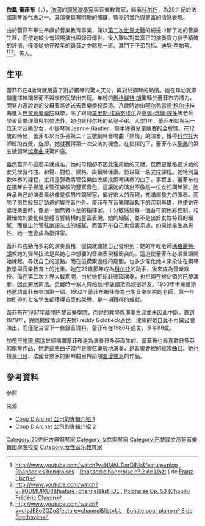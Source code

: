 {{Refimprove|time=2022-03-10T14:42:51+00:00}}
'''依鳳·蕾菲布'''（{{lang-fr|Yvonne Lefébure}}，{{bd|1898年|6月29日|1986年|1月23日}}），[[法國|法國]]的[[钢琴家|鋼琴演奏家]]與音樂教育家，師承[[科尔托|科尔托]]，為20世紀的法國鋼琴家代表之一。其演奏具有明晰的觸鍵、響亮的音色與豐富的情感表現。

由於蕾菲布畢生奉獻於音樂教育事業，兼以[[第二次世界大戰|第二次世界大戰]]的紛擾中斷了她的音樂生涯，而使她較少有現場演出與錄音傳世，後人難以對其真正的演奏實力給予精確的評價，僅能從她在晚年的錄音之中略見一斑。其門下子弟包括{{Link-en|桑松·弗朗索瓦|Samson François}}、[[迪努·李帕蒂|迪努·李帕蒂]]、{{le|讓-馬克·維利|Jean-Marc Savelli}}<ref>http://www.youtube.com/watch?v=NMAUDorDlNk&feature=plcp {{Wayback|url=http://www.youtube.com/watch?v=NMAUDorDlNk&feature=plcp |date=20160919124832 }} , [[Rhapsodies_hongroises|Rhapsodies hongroises]] - [[Rhapsodie_hongroise_nº_2_de_Liszt|Rhapsodie hongroise nº 2 de Liszt]] ( de  [[Franz_Liszt|Franz Liszt]])</ref><ref>http://www.youtube.com/watch?v=liODMUIXUtI&feature=channel&list=UL {{Wayback|url=http://www.youtube.com/watch?v=liODMUIXUtI&feature=channel&list=UL |date=20160322032816 }}, [[Polonaise_Op._53_(Chopin)|Polonaise Op. 53 (Chopin)]] [[Frédéric_Chopin|Frédéric Chopin]]</ref><ref>http://www.youtube.com/watch?v=uIzJE8o2QZo&feature=channel&list=UL {{Wayback|url=http://www.youtube.com/watch?v=uIzJE8o2QZo&feature=channel&list=UL |date=20150715030148 }}, [[Sonate_pour_piano_nº_8_de_Beethoven|Sonate pour piano nº 8 de Beethoven]]</ref>、{{le|伊莫珍·庫柏|Imogen Cooper}}等人。

== 生平 ==
蕾菲布在4歲時就展露了對於鋼琴的驚人天分，與對於鋼琴的熱情。她在年幼就寧願選擇練鋼琴而不與學校同學出去玩。年輕的[[瑪格麗特·朗|瑪格麗特·朗]]驚豔於蕾菲布的潛力，而努力遊說她的父母要將她送去音樂學校深造。八歲時她由[[阿尔弗雷德·科尔托|阿尔弗雷德·科尔托]]推薦進入[[巴黎國立高等音樂舞蹈學院|巴黎音樂學院]]就學，除了跟隨[[莫里斯·埃马努埃尔|莫里斯·埃马努埃尔]]與[[夏爾-瑪麗·魏多|夏爾-瑪麗·魏多]]等老師學習音樂理論與[[對位法|對位法]]外，她也是科尔托的私塾子弟。入學1年，蕾菲布就與另一位天才音樂少女，小提琴家Jeanne Gautier，聯手獲得兒童競賽的金牌獎。在12歲的時候，蕾菲布以貝多芬第二十三號鋼琴奏鳴曲「熱情」的演奏，獲得[[科尔托|科尔托]]大師班的首獎，旋即，她就獲得第一次公演的機會。在{{le|卡米耶·舍維拉爾|Camille Chevillard}}指揮的{{le|拉穆勒管弦樂團|Orchestre Lamoureux}}下，蕾菲布以[[聖桑|聖桑]]的第五號鋼琴[[協奏曲|協奏曲]]技驚四座。

雖然蕾菲布這麼早就成名，她的母親卻不因此濫用她的天賦，反而更嚴格要求她的女兒學習作曲、和聲、對位、賦格、與鋼琴伴奏。皆以第一名完成課程。她特別喜歡伴奏的課程，尤其是彈奏將管弦樂曲改編成鋼琴演奏的曲子。事實上，蕾菲布也在鋼琴曲子裡追求管弦樂般的豐富音色。這讓她的演出不像是一位女性鋼琴家。她自承自己的演奏風格像是個男性鋼琴家，偏好宏大的表現，充滿爆發力的彈奏。而除了男性般鼓足勁道的響亮音色外，蕾菲布在音樂理論紮下的深刻基礎，也使她在處理樂曲時，像是一個無微不至的指揮家，十分敏感於每一個音符的色彩控制、和聲細微的變化與整體音響結構的豐富表現。她的細膩，並不是出於女性特質的細膩，而是出於管弦樂語法式的細膩，而蕾菲布自己也曾表示過，如果她是生為男性，她一定會成為指揮家。

蕾菲布強勁而多彩的演奏風格，很快就讓她自己發現到：她的年輕老師[[瑪格麗特·朗|瑪格麗特·朗]]教她的彈琴技法是與她心中想要的音樂表現相衝突的。這迫使蕾菲布必須重頭開始練起，尋找自己的道路。而在這摸索過程的期間，也多少催化她未來投注在鋼琴教學與音樂教育上的比重。她在26歲那年成為[[科尔托|科尔托]]的助手，後來成為音樂教授。而在第二次世界大戰期間，由於她拒絕赴德國演奏，也拒絕在被佔領的巴黎演奏，因此避居南法。患難時一家人與[[帕乌·卡萨尔斯|帕烏·卡薩爾斯]]為親密好友。1950年卡薩爾斯也邀請蕾菲布參加第一屆{{Link-en|帕乌·卡萨尔斯音乐节|Pablo Casals Festival}}。1952年蕾菲布被任命為巴黎音樂學院的老師，第一年她所帶的七名學生都獲得首獎的榮譽，是一項難得的成就。

蕾菲布在1967年離開巴黎音樂學院，而她的教學與演奏生涯並未因此中斷。直到1979年，與她鶼鰈情深的夫婿Freddy Goldbeck過世，沈痛的她自此不再做公開演出，而僅配合留下一些錄音資料。蕾菲布在1986年過世，享年88歲。

[[加布里埃爾·佛瑞|加布里埃爾·佛瑞]]曾經稱讚蕾菲布是為演奏貝多芬而生的，蕾菲布也最喜歡貝多芬的鋼琴作品，她將這些曲子當作是管弦樂般地演奏，是音樂會裡的經常曲目。她也擅長[[约翰·塞巴斯蒂安·巴赫|巴赫]]、法國音樂家的鋼琴曲目與前期[[浪漫主義音樂|浪漫樂派]]的作品。

==參考資料==
;参照
{{Reflist}}
;来源
*[https://web.archive.org/web/20061009075136/http://www.coupdarchet.com/coup008.asp Coup D'Archet 公司的專輯介紹 1]
*[https://web.archive.org/web/20061009152551/http://www.coupdarchet.com/coup009.asp Coup D'Archet 公司的專輯介紹 2]

{{Authority control}}
{{DEFAULTSORT:Lefebure, Yvonne}}
[[Category:20世紀古典鋼琴家|Category:20世紀古典鋼琴家]]
[[Category:女性鋼琴家|Category:女性鋼琴家]]
[[Category:巴黎國立高等音樂舞蹈學院校友|Category:巴黎國立高等音樂舞蹈學院校友]]
[[Category:女性音乐教育家|Category:女性音乐教育家]]
